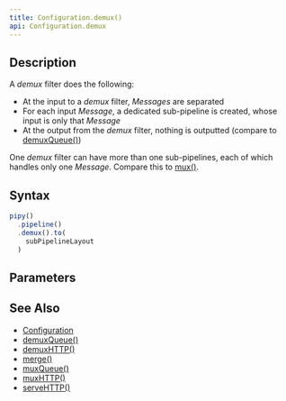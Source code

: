 ```yaml
---
title: Configuration.demux()
api: Configuration.demux
---
```


## Description

<Summary/>

<FilterDiagram
  name="demux"
  input="Message"
  subInput="Message"
  subType="demux"
/>

A _demux_ filter does the following:

- At the input to a _demux_ filter, _Messages_ are separated
- For each input _Message_, a dedicated sub-pipeline is created, whose input is only that _Message_
- At the output from the _demux_ filter, nothing is outputted (compare to [demuxQueue()](/reference/api/Configuration/demuxQueue))

One _demux_ filter can have more than one sub-pipelines, each of which handles only one _Message_. Compare this to [mux()](/reference/api/Configuration/mux).

## Syntax

``` js
pipy()
  .pipeline()
  .demux().to(
    subPipelineLayout
  )
```

## Parameters

<Parameters/>

## See Also

* [Configuration](/reference/api/Configuration)
* [demuxQueue()](/reference/api/Configuration/demuxQueue)
* [demuxHTTP()](/reference/api/Configuration/demuxHTTP)
* [merge()](/reference/api/Configuration/merge)
* [muxQueue()](/reference/api/Configuration/muxQueue)
* [muxHTTP()](/reference/api/Configuration/muxHTTP)
* [serveHTTP()](/reference/api/Configuration/serveHTTP)
